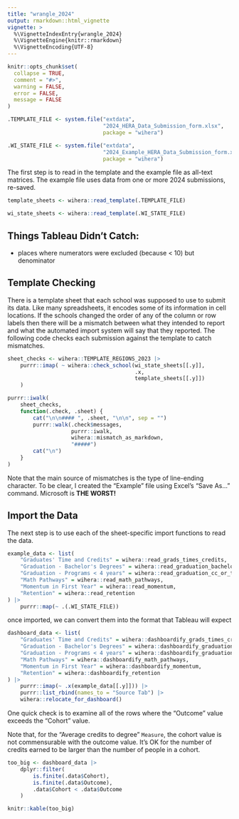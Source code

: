 ```yaml
---
title: "wrangle_2024"
output: rmarkdown::html_vignette
vignette: >
  %\VignetteIndexEntry{wrangle_2024}
  %\VignetteEngine{knitr::rmarkdown}
  %\VignetteEncoding{UTF-8}
---
```


```r
knitr::opts_chunk$set(
  collapse = TRUE,
  comment = "#>",
  warning = FALSE,
  error = FALSE,
  message = FALSE
)
```

```r
.TEMPLATE_FILE <- system.file("extdata",
                              "2024_HERA_Data_Submission_form.xlsx",
                              package = "wihera")

.WI_STATE_FILE <- system.file("extdata",
                              "2024_Example_HERA_Data_Submission_form.xlsx",
                              package = "wihera")

```

The first step is to read in the template and the example file as all-text matrices.
The example file uses data from one or more 2024 submissions, re-saved.

```r
template_sheets <- wihera::read_template(.TEMPLATE_FILE)

wi_state_sheets <- wihera::read_template(.WI_STATE_FILE)
```

## Things Tableau Didn't Catch:

- places where numerators were excluded (because < 10) but denominator

## Template Checking

There is a template sheet that each school was supposed to use to submit its data.
Like many spreadsheets, it encodes some of its information in cell locations.
If the schools changed the order of any of the column or row labels then there will be a mismatch between what they intended to report and what the automated import system will say that they reported.
The following code checks each submission against the template to catch mismatches.

```r
sheet_checks <- wihera::TEMPLATE_REGIONS_2023 |>
    purrr::imap( ~ wihera::check_school(wi_state_sheets[[.y]],
                                        .x,
                                        template_sheets[[.y]])
    )

purrr::iwalk(
    sheet_checks,
    function(.check, .sheet) {
        cat("\n\n#### ", .sheet, "\n\n", sep = "")
        purrr::walk(.check$messages,
                    purrr::iwalk,
                    wihera::mismatch_as_markdown,
                    "#####")
        cat("\n")
    }
)
```

Note that the main source of mismatches is the type of line-ending character.
To be clear, I created the "Example" file using Excel's "Save As..." command.
Microsoft is **THE WORST!**

## Import the Data

The next step is to use each of the sheet-specific import functions to read the data.

```r
example_data <- list(
    "Graduates' Time and Credits" = wihera::read_grads_times_credits,
    "Graduation - Bachelor's Degrees" = wihera::read_graduation_bachelors,
    "Graduation - Programs < 4 years" = wihera::read_graduation_cc_or_tech,
    "Math Pathways" = wihera::read_math_pathways,
    "Momentum in First Year" = wihera::read_momentum,
    "Retention" = wihera::read_retention
) |>
    purrr::map(~ .(.WI_STATE_FILE))
```

once imported, we can convert them into the format that Tableau will expect

```r
dashboard_data <- list(
    "Graduates' Time and Credits" = wihera::dashboardify_grads_times_credits,
    "Graduation - Bachelor's Degrees" = wihera::dashboardify_graduation_bachelors,
    "Graduation - Programs < 4 years" = wihera::dashboardify_graduation_cc_or_tech,
    "Math Pathways" = wihera::dashboardify_math_pathways,
    "Momentum in First Year" = wihera::dashboardify_momentum,
    "Retention" = wihera::dashboardify_retention
) |>
    purrr::imap(~ .x(example_data[[.y]])) |>
    purrr::list_rbind(names_to = "Source Tab") |>
    wihera::relocate_for_dashboard()
```

One quick check is to examine all of the rows where the "Outcome" value exceeds
the "Cohort" value.

Note that, for the "Average credits to degree" `Measure`, the cohort value is
not commensurable with the outcome value.
It's OK for the number of credits earned to be larger than the number of people
in a cohort.

```r
too_big <- dashboard_data |>
    dplyr::filter(
        is.finite(.data$Cohort),
        is.finite(.data$Outcome),
        .data$Cohort < .data$Outcome
    )

knitr::kable(too_big)
```
